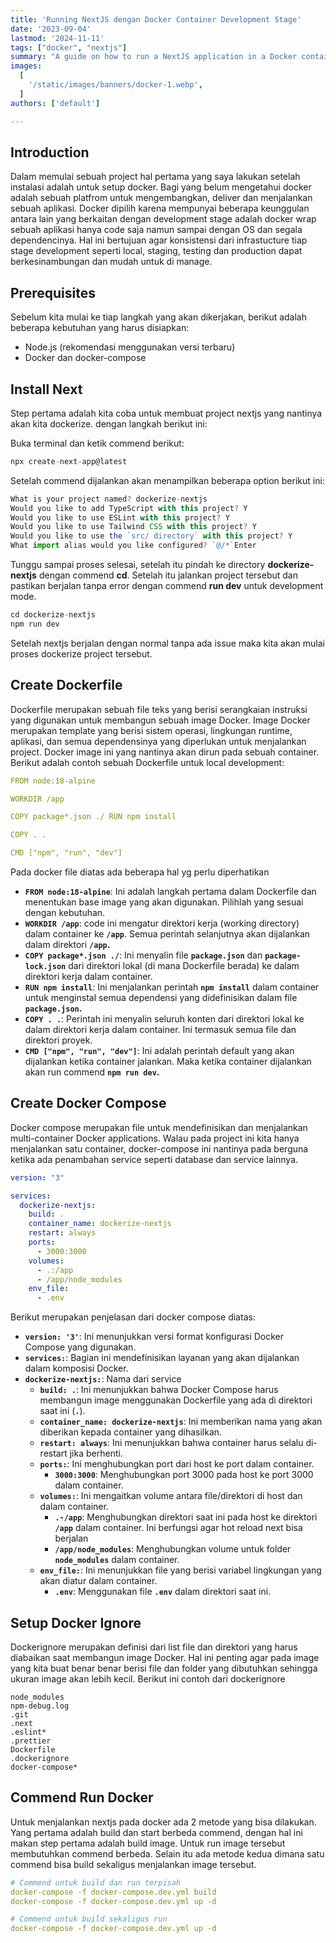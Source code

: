 ```yaml
---
title: 'Running NextJS dengan Docker Container Development Stage'
date: '2023-09-04'
lastmod: '2024-11-11'
tags: ["docker", "nextjs"]
summary: "A guide on how to run a NextJS application in a Docker containe"
images:
  [
    '/static/images/banners/docker-1.webp',
  ]
authors: ['default']

---
```


## Introduction

Dalam memulai sebuah project hal pertama yang saya lakukan setelah instalasi adalah untuk setup docker. Bagi yang belum mengetahui docker adalah sebuah platfrom untuk mengembangkan, deliver dan menjalankan sebuah aplikasi. Docker dipilih karena mempunyai beberapa keunggulan antara lain yang berkaitan dengan development stage adalah docker wrap sebuah aplikasi hanya code saja namun sampai dengan OS dan segala dependencinya. Hal ini bertujuan agar konsistensi dari infrastucture tiap stage development seperti local, staging, testing dan production dapat berkesinambungan dan mudah untuk di manage.

## Prerequisites

Sebelum kita mulai ke tiap langkah yang akan dikerjakan, berikut adalah beberapa kebutuhan yang harus disiapkan:

- Node.js (rekomendasi menggunakan versi terbaru)
- Docker dan docker-compose

## Install Next

Step pertama adalah kita coba untuk membuat project nextjs yang nantinya akan kita dockerize. dengan langkah berikut ini:

Buka terminal dan ketik commend berikut:

```jsx
npx create-next-app@latest
```

Setelah commend dijalankan akan menampilkan beberapa option berikut ini:

```jsx
What is your project named? dockerize-nextjs
Would you like to add TypeScript with this project? Y
Would you like to use ESLint with this project? Y
Would you like to use Tailwind CSS with this project? Y
Would you like to use the `src/ directory` with this project? Y
What import alias would you like configured? `@/*`Enter
```

Tunggu sampai proses selesai, setelah itu pindah ke directory **dockerize-nextjs** dengan commend **cd**. Setelah itu jalankan project tersebut dan pastikan berjalan tanpa error dengan commend **run dev** untuk development mode.

```jsx
cd dockerize-nextjs
npm run dev
```

Setelah nextjs berjalan dengan normal tanpa ada issue maka kita akan mulai proses dockerize project tersebut.

## Create Dockerfile

Dockerfile merupakan sebuah file teks yang berisi serangkaian instruksi yang digunakan untuk membangun sebuah image Docker. Image Docker merupakan template yang berisi sistem operasi, lingkungan runtime, aplikasi, dan semua dependensinya yang diperlukan untuk menjalankan project. Docker image ini yang nantinya akan dirun pada sebuah container. Berikut adalah contoh sebuah Dockerfile untuk local development:

```yaml
FROM node:18-alpine

WORKDIR /app

COPY package*.json ./ RUN npm install

COPY . .

CMD ["npm", "run", "dev"]
```

Pada docker file diatas ada beberapa hal yg perlu diperhatikan

- **`FROM node:18-alpine`**: Ini adalah langkah pertama dalam Dockerfile dan menentukan base image yang akan digunakan. Pilihlah yang sesuai dengan kebutuhan.
- **`WORKDIR /app`**: code ini mengatur direktori kerja (working directory) dalam container ke **`/app`**. Semua perintah selanjutnya akan dijalankan dalam direktori **`/app`.**
- **`COPY package*.json ./`**: Ini menyalin file **`package.json`** dan **`package-lock.json`** dari direktori lokal (di mana Dockerfile berada) ke dalam direktori kerja dalam container.
- **`RUN npm install`**: Ini menjalankan perintah **`npm install`** dalam container untuk menginstal semua dependensi yang didefinisikan dalam file **`package.json`.**
- **`COPY . .`**: Perintah ini menyalin seluruh konten dari direktori lokal ke dalam direktori kerja dalam container. Ini termasuk semua file dan direktori proyek.
- **`CMD ["npm", "run", "dev"]`**: Ini adalah perintah default yang akan dijalankan ketika container jalankan. Maka ketika container dijalankan akan run commend **`npm run dev`.**

## Create Docker Compose

Docker compose merupakan file untuk mendefinisikan dan menjalankan multi-container Docker applications. Walau pada project ini kita hanya menjalankan satu container, docker-compose ini nantinya pada berguna ketika ada penambahan service seperti database dan service lainnya.

```yaml
version: "3"

services:
  dockerize-nextjs:
    build: .
    container_name: dockerize-nextjs
    restart: always
    ports:
      - 3000:3000
    volumes:
      - .:/app
      - /app/node_modules
    env_file:
      - .env
```

Berikut merupakan penjelasan dari docker compose diatas:

- **`version: '3'`**: Ini menunjukkan versi format konfigurasi Docker Compose yang digunakan.
- **`services:`**: Bagian ini mendefinisikan layanan yang akan dijalankan dalam komposisi Docker.
- **`dockerize-nextjs:`**: Nama dari service
  - **`build: .`**: Ini menunjukkan bahwa Docker Compose harus membangun image menggunakan Dockerfile yang ada di direktori saat ini (**`.`**).
  - **`container_name: dockerize-nextjs`**: Ini memberikan nama yang akan diberikan kepada container yang dihasilkan.
  - **`restart: always`**: Ini menunjukkan bahwa container harus selalu di-restart jika berhenti.
  - **`ports:`**: Ini menghubungkan port dari host ke port dalam container.
    - **`3000:3000`**: Menghubungkan port 3000 pada host ke port 3000 dalam container.
  - **`volumes:`**: Ini mengaitkan volume antara file/direktori di host dan dalam container.
    - **`.-/app`**: Menghubungkan direktori saat ini pada host ke direktori **`/app`** dalam container. Ini berfungsi agar hot reload next bisa berjalan
    - **`/app/node_modules`**: Menghubungkan volume untuk folder **`node_modules`** dalam container.
  - **`env_file:`**: Ini menunjukkan file yang berisi variabel lingkungan yang akan diatur dalam container.
    - **`.env`**: Menggunakan file **`.env`** dalam direktori saat ini.

## Setup Docker Ignore

Dockerignore merupakan definisi dari list file dan direktori yang harus diabaikan saat membangun image Docker. Hal ini penting agar pada image yang kita buat benar benar berisi file dan folder yang dibutuhkan sehingga ukuran image akan lebih kecil. Berikut ini contoh dari dockerignore

```
node_modules
npm-debug.log
.git
.next
.eslint*
.prettier
Dockerfile
.dockerignore
docker-compose*
```

## Commend Run Docker

Untuk menjalankan nextjs pada docker ada 2 metode yang bisa dilakukan. Yang pertama adalah build dan start berbeda commend, dengan hal ini makan step pertama adalah build image. Untuk run image tersebut membutuhkan commend berbeda. Selain itu ada metode kedua dimana satu commend bisa build sekaligus menjalankan image tersebut.

```yaml
# Commend untuk build dan run terpisah
docker-compose -f docker-compose.dev.yml build
docker-compose -f docker-compose.dev.yml up -d

# Commend untuk build sekaligus run
docker-compose -f docker-compose.dev.yml up -d
```
